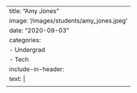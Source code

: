 ---
title: "Amy Jones"
image: '/images/students/amy_jones.jpeg'
date: "2020-09-03"
categories:
    - Undergrad
    - Tech
include-in-header: 
      text: |
        <meta http-equiv="refresh" content="0; url=https://www.linkedin.com/in/amyjones634/">
---